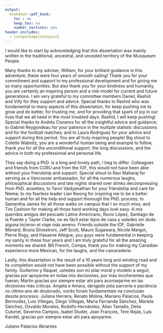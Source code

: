 ```yaml
---
output:
  bookdown::pdf_book:
    toc : no
    keep_tex: no
    number_sections: yes
header-includes:
  - \usepackage{setspace}
---
```

\doublespacing

I would like to start by acknowledging that this dissertation was mainly written in the traditional, ancestral, and unceded territory of the Musqueam People.

\vspace{5mm}


Many thanks to my adviser, William, for your brilliant guidance in this adventure, these were four years of smooth sailing! Thank you for your commitment and support to my professional development and for giving me so many opportunities. But also thank you for your kindness and humanity, you are certainly an inspiring person and a role model for current and future generations. I am very grateful to my committee members Daniel, Rashid and Villy for they support and advice. Special thanks to Rashid who was fundamental to many aspects of this dissertation, for keep pushing me to grow and do better, for trusting me, and for providing that spark of joy in our lives that we all need in the most troubled days. Rashid, I will keep pushing! Special thanks to Andrés Cisneros for all the insightful advice and guidance; to Gabriel Reygondeau for your patience in the multiple statistic discussions and for the football matches; and to Laura Rodríguez for your advice and support during this period. You are all truly inspiring people! Big shout to Colette Wabnitz, you are a wonderful human being and example to follow, thank you for all the unconditional support, the long discussions, and the advice in both my professional and personal life.

They say doing a PhD. is a long and lonely path, I beg to differ. Colleagues and friends from CORU and from the IOF, this would not have been able without your friendship and support. Special shout to Ravi Maharaj for serving as a Vancouver ambassador, for all the numerous laughs, philosophical discussions and late nights shared over drinks decompressing from PhD. anxieties; to Tanvi Vaidyanathan for your friendship and care for Niema; to my fearless leader Lian Kwong for inspiring me to be a better human and for all the help and support thorough the PhD. process; to Samantha James for all those walks on campus that I so much miss; and Tim Cashion for making all those hard working days look easy. A mis queridos amigos del pescado Latino Americano, Rocío López, Santiago de la Puente y Tayler Clarke, no es fácil estar lejos de casa y ustedes sin duda alguna hicieron el viaje más ameno. Friends outside the IOF, Gabrielle Menard, Bruna Silvestroni, Jeff Scott, Mauro Sugawara, Nicole Margot, Pierre Rogy, and Hasasne Allegue, you guys were fundamental in keeping my sanity in these four years and I am truly grateful for all the amazing moments we shared. Bill French, Compa, thank you for making my Canadian experience more Mexican, for the laughs, and the camaraderie.

Lastly, this dissertation is the result of a 10 years long and winding road and its completion would not have been possible without the support of my family. Guillermo y Raquel, ustedes son mi pilar moral y modelo a seguir, gracias por apoyarme en todas mis decisiones, por más incoherentes que fueran; Martin gracias por siempre estar ahí para aconsejarme en las dicisiones más críticas. Angela e Amara, obrigado pela parceria e paciência no último ano do doutorado, vocês foram fundamentais na conclusão desste processo. Juliana Herrera, Renato Molina, Mariano Palacios, Paula Bermudez, Luis Villegas, Diego Villegas, Maria Fernanda Sánchez, Mariela Sánchez, Osvaldo Morales, Rodolfo Hernández, Allan Tamallo, Delia Cuturiel, Severino Campos, Isabel Studer, Jean François, Tere Rojas, Luis Kandel, gracias por siempre estar ahí para apoyarme.


\vspace{5mm}

Juliano Palacios Abrantes

\vspace{10mm}

\begin{flushright}

No solo no [hubiéra] logrado nada sin ustedes
\linebreak
sino con toda la gente que estuvo a [mi] alrededor desde el comienzo;  
\linebreak
algunos siguen hasta hoy. ¡Gracias totales!  

\vspace{5mm}
- Gustavo Cerati

\end{flushright}